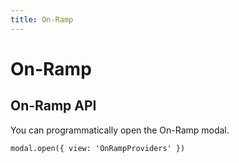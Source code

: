 ```yaml
---
title: On-Ramp
---
```



# On-Ramp

<Onramp />

## On-Ramp API 

You can programmatically open the On-Ramp modal.

```
modal.open({ view: 'OnRampProviders' })
```
